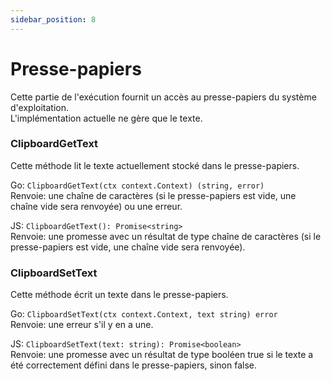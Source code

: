 ```yaml
---
sidebar_position: 8
---
```


# Presse-papiers

Cette partie de l'exécution fournit un accès au presse-papiers du système d'exploitation.<br/>
L'implémentation actuelle ne gère que le texte.

### ClipboardGetText

Cette méthode lit le texte actuellement stocké dans le presse-papiers.

Go: `ClipboardGetText(ctx context.Context) (string, error)`<br/>
Renvoie: une chaîne de caractères (si le presse-papiers est vide, une chaîne vide sera renvoyée) ou une erreur.

JS: `ClipboardGetText(): Promise<string>`<br/>
Renvoie: une promesse avec un résultat de type chaîne de caractères (si le presse-papiers est vide, une chaîne vide sera renvoyée).

### ClipboardSetText

Cette méthode écrit un texte dans le presse-papiers.

Go: `ClipboardSetText(ctx context.Context, text string) error`<br/>
Renvoie: une erreur s'il y en a une.

JS: `ClipboardSetText(text: string): Promise<boolean>`<br/>
Renvoie: une promesse avec un résultat de type booléen true si le texte a été correctement défini dans le presse-papiers, sinon false.